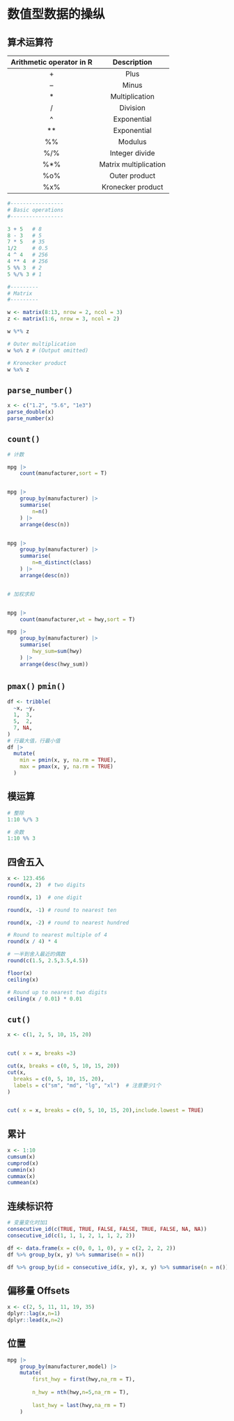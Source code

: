 # 数值型数据的操纵

## 算术运算符

| **Arithmetic operator in R** |    **Description**    |
|:----------------------------:|:---------------------:|
|              \+              |         Plus          |
|              –               |         Minus         |
|              \*              |    Multiplication     |
|              /               |       Division        |
|              \^              |      Exponential      |
|             \*\*             |      Exponential      |
|              %%              |        Modulus        |
|             %/%              |    Integer divide     |
|             %\*%             | Matrix multiplication |
|             %o%              |     Outer product     |
|             %x%              |   Kronecker product   |

```r
#-----------------
# Basic operations
#-----------------

3 + 5   # 8
8 - 3   # 5
7 * 5   # 35
1/2     # 0.5
4 ^ 4   # 256
4 ** 4  # 256
5 %% 3  # 2
5 %/% 3 # 1
```

```r
#---------
# Matrix
#---------

w <- matrix(8:13, nrow = 2, ncol = 3)
z <- matrix(1:6, nrow = 3, ncol = 2)

w %*% z

# Outer multiplication
w %o% z # (Output omitted)

# Kronecker product
w %x% z
```

## `parse_number()`

```r
x <- c("1.2", "5.6", "1e3")
parse_double(x)
parse_number(x)
```

## `count()`

```r

# 计数

mpg |> 
    count(manufacturer,sort = T)


mpg |> 
    group_by(manufacturer) |> 
    summarise(
        n=n()
    ) |> 
    arrange(desc(n))


mpg |> 
    group_by(manufacturer) |> 
    summarise(
        n=n_distinct(class)
    ) |> 
    arrange(desc(n))


# 加权求和


mpg |> 
    count(manufacturer,wt = hwy,sort = T)

mpg |> 
    group_by(manufacturer) |> 
    summarise(
        hwy_sum=sum(hwy)
    ) |> 
    arrange(desc(hwy_sum))
```

## `pmax()` `pmin()`

```r
df <- tribble(
  ~x, ~y,
  1,  3,
  5,  2,
  7, NA,
)
# 行最大值，行最小值
df |> 
  mutate(
    min = pmin(x, y, na.rm = TRUE),
    max = pmax(x, y, na.rm = TRUE)
  )
```

## 模运算

```r
# 整除
1:10 %/% 3

# 余数
1:10 %% 3
```

## 四舍五入

```r
x <- 123.456
round(x, 2)  # two digits

round(x, 1)  # one digit

round(x, -1) # round to nearest ten

round(x, -2) # round to nearest hundred

# Round to nearest multiple of 4
round(x / 4) * 4
```

```r
# 一半到舍入最近的偶数
round(c(1.5, 2.5,3.5,4.5))
```

```r
floor(x)
ceiling(x)

# Round up to nearest two digits
ceiling(x / 0.01) * 0.01
```

## `cut()`

```r
x <- c(1, 2, 5, 10, 15, 20)


cut( x = x, breaks =3)                

cut(x, breaks = c(0, 5, 10, 15, 20))
cut(x, 
  breaks = c(0, 5, 10, 15, 20), 
  labels = c("sm", "md", "lg", "xl")  # 注意要少1个
)


cut( x = x, breaks = c(0, 5, 10, 15, 20),include.lowest = TRUE) 

```

## 累计

```r
x <- 1:10
cumsum(x)
cumprod(x)
cummin(x)
cummax(x)
cummean(x)
```

## 连续标识符

```r
# 变量变化时加1
consecutive_id(c(TRUE, TRUE, FALSE, FALSE, TRUE, FALSE, NA, NA))
consecutive_id(c(1, 1, 1, 2, 1, 1, 2, 2))
```

```r
df <- data.frame(x = c(0, 0, 1, 0), y = c(2, 2, 2, 2))
df %>% group_by(x, y) %>% summarise(n = n())

df %>% group_by(id = consecutive_id(x, y), x, y) %>% summarise(n = n())
```

## 偏移量 Offsets

```r
x <- c(2, 5, 11, 11, 19, 35)
dplyr::lag(x,n=1)
dplyr::lead(x,n=2)
```

## 位置

```r

mpg |> 
    group_by(manufacturer,model) |> 
    mutate(
        first_hwy = first(hwy,na_rm = T),
        
        n_hwy = nth(hwy,n=5,na_rm = T),
        
        last_hwy = last(hwy,na_rm = T)
    )

```
